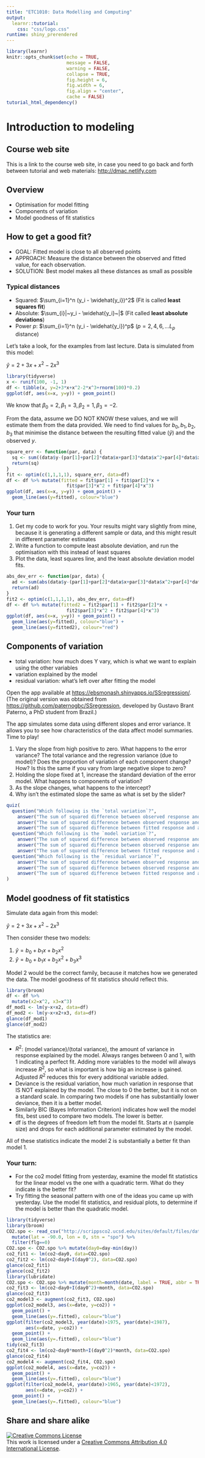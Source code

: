 ```yaml
---
title: "ETC1010: Data Modelling and Computing"
output: 
  learnr::tutorial:
    css: "css/logo.css"
runtime: shiny_prerendered
---
```


```r
library(learnr)
knitr::opts_chunk$set(echo = TRUE,   
                      message = FALSE,
                      warning = FALSE,
                      collapse = TRUE,
                      fig.height = 6,
                      fig.width = 6,
                      fig.align = "center",
                      cache = FALSE)
tutorial_html_dependency()
```

# Introduction to modeling

## Course web site

This is a link to the course web site, in case you need to go back and forth between tutorial and web materials: [http://dmac.netlify.com](http://dmac.netlify.com)

## Overview

- Optimisation for model fitting
- Components of variation
- Model goodness of fit statistics

## How to get a good fit?

- GOAL: Fitted model is close to all observed points
- APPROACH: Measure the distance between the observed and fitted value, for each observation. 
- SOLUTION: Best model makes all these distances as small as possible

### Typical distances

- Squared: $\sum_{i=1}^n (y_i - \widehat{y_i})^2$ (Fit is called **least squares fit**)
- Absolute: $\sum_{i}|~y_i - \widehat{y_i}~|$ (Fit called **least absolute deviations**)
- Power $p$: $\sum_{i=1}^n (y_i - \widehat{y_i})^p$ ($p=2,4,6,... L_p$ distance)

Let's take a look, for the examples from last lecture. Data is simulated from this model:

$\widehat{y}=2+3x+x^2-2x^3$

```r
library(tidyverse)
x <- runif(100, -1, 1)
df <- tibble(x, y=2+3*x+x^2-2*x^3+rnorm(100)*0.2)
ggplot(df, aes(x=x, y=y)) + geom_point()
```

We know that $\beta_0=2, \beta_1=3, \beta_2=1, \beta_3=-2$. 

From the data, assume we DO NOT KNOW these values, and we will estimate them from the data provided. We need to find values for $b_0, b_1, b_2, b_3$ that minimise the distance between the resulting fitted value ($\widehat{y}$) and the observed $y$.

```r
square_err <- function(par, data) {
  sq <- sum((data$y-(par[1]+par[2]*data$x+par[3]*data$x^2+par[4]*data$x^3))^2)
  return(sq)
}
fit <- optim(c(1,1,1,1), square_err, data=df)
df <- df %>% mutate(fitted = fit$par[1] + fit$par[2]*x +
                      fit$par[3]*x^2 + fit$par[4]*x^3)
ggplot(df, aes(x=x, y=y)) + geom_point() +
  geom_line(aes(y=fitted), colour="blue") 
```

### Your turn

1. Get my code to work for you. Your results might vary slightly from mine, because it is generating a different sample or data, and this might result in different parameter estimates
2. Write a function to compute least absolute deviation, and run the optimisation with this instead of least squares
3. Plot the data, least squares line, and the least absolute deviation model fits.

```r
abs_dev_err <- function(par, data) {
  ad <- sum(abs(data$y-(par[1]+par[2]*data$x+par[3]*data$x^2+par[4]*data$x^3)))
  return(ad)
}
fit2 <- optim(c(1,1,1,1), abs_dev_err, data=df)
df <- df %>% mutate(fitted2 = fit2$par[1] + fit2$par[2]*x +
                      fit2$par[3]*x^2 + fit2$par[4]*x^3)
ggplot(df, aes(x=x, y=y)) + geom_point() +
  geom_line(aes(y=fitted), colour="blue") +
  geom_line(aes(y=fitted2), colour="red")
```

## Components of variation

- total variation: how much does Y vary, which is what we want to explain using the other variables
- variation explained by the model
- residual variation:  what's left over after fitting the model

Open the app available at [https://ebsmonash.shinyapps.io/SSregression/](https://ebsmonash.shinyapps.io/SSregression/). (The original version was obtained from [https://github.com/paternogbc/SSregression](https://github.com/paternogbc/SSregression), developed by Gustavo Brant Paterno, a PhD student from Brazil.)

The app simulates some data using different slopes and error variance. It allows you to see how characteristics of the data affect model summaries. Time to play!

1. Vary the slope from high positive to zero. What happens to the error variance? The total variance and the regression variance (due to model)? Does the proportion of variation of each component change? How? Is this the same if you vary from large negative slope to zero?
2. Holding the slope fixed at 1, increase the standard deviation of the error model. What happens to components of variation?
3. As the slope changes, what happens to the intercept?
4. Why isn't the estimated slope the same as what is set by the slider?

```r
quiz(
  question("Which following is the `total variation`?",
    answer("The sum of squared difference between observed response and fitted values."),
    answer("The sum of squared difference between observed response and average response.", correct = TRUE),
    answer("The sum of squared difference between fitted response and average response.")),
  question("Which following is the `model variation`?",
    answer("The sum of squared difference between observed response and fitted values."),
    answer("The sum of squared difference between observed response and average response."),
    answer("The sum of squared difference between fitted response and average response.", correct = TRUE)), 
  question("Which following is the `residual variance`?",
    answer("The sum of squared difference between observed response and fitted values.", correct = TRUE),
    answer("The sum of squared difference between observed response and average response."),
    answer("The sum of squared difference between fitted response and average response."))
)
```

## Model goodness of fit statistics

Simulate data again from this model:

$\widehat{y}=2+3x+x^2-2x^3$

Then consider these two models:

1. $\widehat{y}=b_0+b_1x+b_2x^2$
2. $\widehat{y}=b_0+b_1x+b_2x^2+b_3x^3$

Model 2 would be the correct family, because it matches how we generated the data. The model goodness of fit statistics should reflect this.

```r
library(broom)
df <- df %>%
  mutate(x2=x^2, x3=x^3)
df_mod1 <- lm(y~x+x2, data=df)
df_mod2 <- lm(y~x+x2+x3, data=df)
glance(df_mod1)
glance(df_mod2)
```

The statistics are:

- $R^2$: (model variance)/(total variance), the amount of variance in response explained by the model. Always ranges between 0 and 1, with 1 indicating a perfect fit. Adding more variables to the model will always increase $R^2$, so what is important is how big an increase is gained. Adjusted $R^2$ reduces this for every additional variable added. 
- Deviance is the residual variation, how much variation in response that IS NOT explained by the model. The close to 0 the better, but it is not on a standard scale. In comparing two models if one has substantially lower deviance, then it is a better model.
- Similarly BIC (Bayes Information Criterion) indicates how well the model fits, best used to compare two models. The lower is better.
- df is the degrees of freedom left from the model fit. Starts at $n$ (sample size) and drops for each additional parameter estimated by the model. 

All of these statistics indicate the model 2 is substantially a better fit than model 1.

### Your turn:

- For the co2 model fitting from yesterday, examine the model fit statistics for the linear model vs the one with a quadratic term. What do they indicate is the better fit?
- Try fitting the seasonal pattern with one of the ideas you came up with yesterday. Use the model fit statistics, and residual plots, to determine if the model is better than the quadratic model.

```r
library(tidyverse)
library(broom)
CO2.spo <- read_csv("http://scrippsco2.ucsd.edu/sites/default/files/data/flask_co2_and_isotopic/daily_co2/fldav_spo.csv", col_names=c("date", "time", "day", "decdate", "n", "flg", "co2"), skip=69) %>%
  mutate(lat = -90.0, lon = 0, stn = "spo") %>%
  filter(flg==0)
CO2.spo <- CO2.spo %>% mutate(day0=day-min(day))
co2_fit1 <- lm(co2~day0, data=CO2.spo)
co2_fit2 <- lm(co2~day0+I(day0^2), data=CO2.spo)
glance(co2_fit1)
glance(co2_fit2)
library(lubridate)
CO2.spo <- CO2.spo %>% mutate(month=month(date, label = TRUE, abbr = TRUE))
co2_fit3 <- lm(co2~day0+I(day0^2)+month, data=CO2.spo)
glance(co2_fit3)
co2_model3 <- augment(co2_fit3, CO2.spo)
ggplot(co2_model3, aes(x=date, y=co2)) + 
  geom_point() + 
  geom_line(aes(y=.fitted), colour="blue")
ggplot(filter(co2_model3, year(date)>1975, year(date)<1987),
       aes(x=date, y=co2)) + 
  geom_point() + 
  geom_line(aes(y=.fitted), colour="blue") 
tidy(co2_fit3)
co2_fit4 <- lm(co2~day0*month+I(day0^2)*month, data=CO2.spo)
glance(co2_fit4)
co2_model4 <- augment(co2_fit4, CO2.spo)
ggplot(co2_model4, aes(x=date, y=co2)) + 
  geom_point() + 
  geom_line(aes(y=.fitted), colour="blue")
ggplot(filter(co2_model4, year(date)>1965, year(date)<1972),
       aes(x=date, y=co2)) + 
  geom_point() + 
  geom_line(aes(y=.fitted), colour="blue") 
```

<!--
- Diagnostics
- Inference
- Optimisation
-->




<!--

By optimisation, of $\sum_i (y_i-(b_0+b_1x_{i1}+\dots +b_px_{ip}))^2$, we found the line of best fit, and parameter estimates $(b_0, b_1, \dots, b_p, \hat{\sigma})$ for the "true" (population) model. 

For a simple linear model (one explanatory variable),

$$b_1 = r \frac{s_y}{s_y}$$ 

is the *slope*

$$b_0 = \bar{y} - b_1 \bar{x}$$
is the *intercept*, and

$$\mbox{MSE} = \frac{1}{n}\sum_{i=1}^{n} (y_i - (b_0+b_1x_{i1}+\dots +b_px_{ip}))^2$$ 

is an estimate of $\sigma^2$, and also called the *mean squared error*.

### Normal residuals

The assumption is that $\varepsilon \sim N(0, \sigma^2)$ implies that 

$$y|x_1, \dots, x_p \sim N(b_0+b_1x_{1}+\dots +b_px_{p}, \sigma^2)$$

```r
set.seed(5)
b0 <- 15
b1 <- -2
e <- rnorm(100, 0, 0.5)
x <- sort(runif(100))
y <- b0 + b1*x + e
df <- data.frame(x, y, e)
#ggplot(df, aes(x, y)) + 
#  geom_point() +
#  geom_abline(intercept=b0, slope=b1)
norm_curves <- data.frame(x=seq(-1.5,1.5,0.1),
     e=dnorm(seq(-1.5,1.5,0.1), 0, 0.5)/10) 

ggplot(df, aes(x, y)) + 
  geom_point() +
  geom_abline(intercept=b0, slope=b1, colour="orange") + 
  geom_path(data=norm_curves, aes(x=0.5+e, y=x+14), colour="orange") + 
  geom_path(data=norm_curves, aes(x=0.25+e, y=x+14.5), colour="orange") + 
  geom_path(data=norm_curves, aes(x=0.75+e, y=x+13.5), colour="orange")
```

Regardless of the value of $x$ the distribution of points above and below the line should be the same, and symmetric. And as you get further form the line, there should be less points. 
-->

## Share and share alike

<a rel="license" href="http://creativecommons.org/licenses/by/4.0/"><img alt="Creative Commons License" style="border-width:0" src="https://i.creativecommons.org/l/by/4.0/88x31.png" /></a><br />This work is licensed under a <a rel="license" href="http://creativecommons.org/licenses/by/4.0/">Creative Commons Attribution 4.0 International License</a>.
